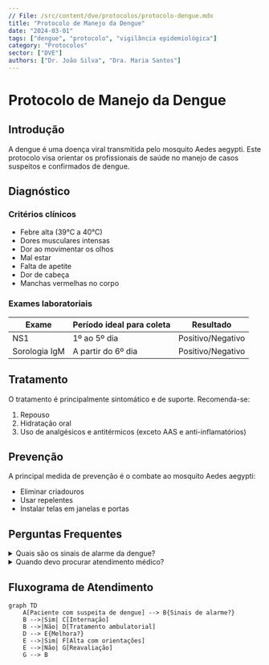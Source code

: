 ```yaml
---
// File: /src/content/dve/protocolos/protocolo-dengue.mdx
title: "Protocolo de Manejo da Dengue"
date: "2024-03-01"
tags: ["dengue", "protocolo", "vigilância epidemiológica"]
category: "Protocolos"
sector: ["DVE"]
authors: ["Dr. João Silva", "Dra. Maria Santos"]
---
```


# Protocolo de Manejo da Dengue

## Introdução

A dengue é uma doença viral transmitida pelo mosquito Aedes aegypti. Este protocolo visa orientar os profissionais de saúde no manejo de casos suspeitos e confirmados de dengue.

## Diagnóstico

### Critérios clínicos

- Febre alta (39°C a 40°C)
- Dores musculares intensas
- Dor ao movimentar os olhos
- Mal estar
- Falta de apetite
- Dor de cabeça
- Manchas vermelhas no corpo

### Exames laboratoriais

| Exame | Período ideal para coleta | Resultado |
|-------|---------------------------|-----------|
| NS1 | 1º ao 5º dia | Positivo/Negativo |
| Sorologia IgM | A partir do 6º dia | Positivo/Negativo |

## Tratamento

O tratamento é principalmente sintomático e de suporte. Recomenda-se:

1. Repouso
2. Hidratação oral
3. Uso de analgésicos e antitérmicos (exceto AAS e anti-inflamatórios)

## Prevenção

A principal medida de prevenção é o combate ao mosquito Aedes aegypti:

- Eliminar criadouros
- Usar repelentes
- Instalar telas em janelas e portas

## Perguntas Frequentes

<details>
<summary>Quais são os sinais de alarme da dengue?</summary>

Os principais sinais de alarme são:
- Dor abdominal intensa e contínua
- Vômitos persistentes
- Acúmulo de líquidos (ascite, derrame pleural, pericárdico)
- Sangramento de mucosas
- Letargia ou irritabilidade
- Aumento progressivo do hematócrito

</details>

<details>
<summary>Quando devo procurar atendimento médico?</summary>

Procure atendimento médico imediatamente se apresentar:
- Febre alta
- Dores intensas
- Sangramento (nariz, gengivas)
- Vômitos persistentes
- Dor abdominal intensa

</details>

## Fluxograma de Atendimento

```mermaid
graph TD
    A[Paciente com suspeita de dengue] --> B{Sinais de alarme?}
    B -->|Sim| C[Internação]
    B -->|Não| D[Tratamento ambulatorial]
    D --> E{Melhora?}
    E -->|Sim| F[Alta com orientações]
    E -->|Não| G[Reavaliação]
    G --> B
    
